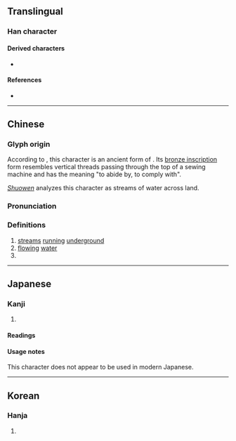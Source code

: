 {{also|圣|坙}}
{{character info/new}}
==Translingual==

===Han character===
{{Han char|rn=47|rad=巛|as=04|sn=7|four=10101|canj=MVVM|ids=⿳一巛工}}

====Derived characters====
* {{l|mul|[[經]], [[俓]], [[弳]], [[桱]], [[氫]], [[痙]], [[脛]], [[逕]], [[莖]], [[剄]], [[烴]], [[頸]], [[輕]], [[挳]]}}

====References====
* {{Han ref|kx=0324.070|dkj=08681|dj=0624.140|hdz=10412.070|uh=5DE0|ud=24032|bh=CACA|bd=51914}}

----

==Chinese==
{{zh-forms|s=𢀖|alt=坙}}

===Glyph origin===
{{Han etym}}

According to {{zh-ref|Lin Yiguang (1920)}}, this character is an ancient form of {{och-l|經}}. Its [[w:Chinese bronze inscriptions|bronze inscription]] form resembles vertical threads passing through the top of a sewing machine and has the meaning "to abide by, to comply with".

[[w:Shuowen Jiezi|''Shuowen'']] analyzes this character as streams of water across land.

===Pronunciation===
{{zh-pron
|m=jīng
|c=ging1
|mn=keng
|mc=y
|oc=y
|ma=
|cat=n,v
}}

===Definitions===
{{zh-hanzi}}

# [[stream]]s [[running]] [[underground]]
# [[flowing]] [[water]]
# {{zh-alt-form|經}}

----

==Japanese==

===Kanji===
{{ja-kanji|grade=|rs=巛04}}

# {{rfdef|ja|sort=巛04}}

====Readings====
{{ja-readings
|goon=きょう<きやう
|kanon=けい
}}

====Usage notes====
This character does not appear to be used in modern Japanese.

----

==Korean==

===Hanja===
{{ko-hanja|hangeul=[[경]]|rv=gyeong|mr=kyŏng}}

# {{rfdef|ko|sort=巛04}}